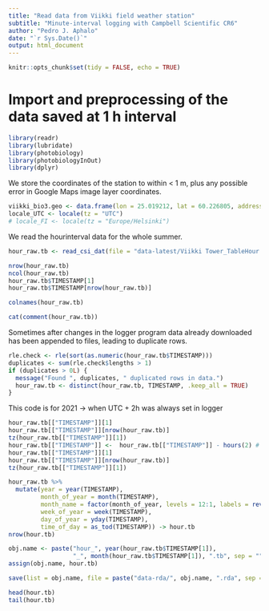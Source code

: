 ```yaml
---
title: "Read data from Viikki field weather station"
subtitle: "Minute-interval logging with Campbell Scientific CR6"
author: "Pedro J. Aphalo"
date: "`r Sys.Date()`"
output: html_document
---
```


```r
knitr::opts_chunk$set(tidy = FALSE, echo = TRUE)
```

# Import and preprocessing of the data saved at 1 h interval

```r
library(readr)
library(lubridate)
library(photobiology)
library(photobiologyInOut)
library(dplyr)
```

We store the coordinates of the station to within < 1 m, plus any possible error in Google Maps image layer coordinates.

```r
viikki_bio3.geo <- data.frame(lon = 25.019212, lat = 60.226805, address = "BIO3, Viikki")
locale_UTC <- locale(tz = "UTC")
# locale_FI <- locale(tz = "Europe/Helsinki")
```

We read the hourinterval data for the whole summer.

```r
hour_raw.tb <- read_csi_dat(file = "data-latest/Viikki Tower_TableHour.dat", locale = locale_UTC)

nrow(hour_raw.tb)
ncol(hour_raw.tb)
hour_raw.tb$TIMESTAMP[1]
hour_raw.tb$TIMESTAMP[nrow(hour_raw.tb)]
```

```r
colnames(hour_raw.tb)
```

```r
cat(comment(hour_raw.tb))
```

Sometimes after changes in the logger program data already downloaded has been
appended to files, leading to duplicate rows.

```r
rle.check <- rle(sort(as.numeric(hour_raw.tb$TIMESTAMP)))
duplicates <- sum(rle.check$lengths > 1)
if (duplicates > 0L) {
  message("Found ", duplicates, " duplicated rows in data.")
  hour_raw.tb <- distinct(hour_raw.tb, TIMESTAMP, .keep_all = TRUE)
}
```

This code is for 2021 -> when UTC + 2h was always set in logger

```r
hour_raw.tb[["TIMESTAMP"]][1]
hour_raw.tb[["TIMESTAMP"]][nrow(hour_raw.tb)]
tz(hour_raw.tb[["TIMESTAMP"]][1])
hour_raw.tb[["TIMESTAMP"]] <-  hour_raw.tb[["TIMESTAMP"]] - hours(2) # UTC + 2 -> UTC 
hour_raw.tb[["TIMESTAMP"]][1]
hour_raw.tb[["TIMESTAMP"]][nrow(hour_raw.tb)]
tz(hour_raw.tb[["TIMESTAMP"]][1])
```


```r
hour_raw.tb %>%
  mutate(year = year(TIMESTAMP),
         month_of_year = month(TIMESTAMP),
         month_name = factor(month_of_year, levels = 12:1, labels = rev(month.name)),
         week_of_year = week(TIMESTAMP),
         day_of_year = yday(TIMESTAMP),
         time_of_day = as_tod(TIMESTAMP)) -> hour.tb
nrow(hour.tb)
```

```r
obj.name <- paste("hour_", year(hour_raw.tb$TIMESTAMP[1]),
                  "_", month(hour_raw.tb$TIMESTAMP[1]), ".tb", sep = "")
assign(obj.name, hour.tb)

save(list = obj.name, file = paste("data-rda/", obj.name, ".rda", sep = ""))
```


```r
head(hour.tb)
tail(hour.tb)
```
